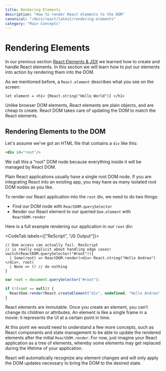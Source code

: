 ```yaml
---
title: Rendering Elements
description: "How to render React elements to the DOM"
canonical: "/docs/react/latest/rendering-elements"
category: "Main Concepts"
---
```


# Rendering Elements

<Intro>

In our previous section [React Elements & JSX](./elements-and-jsx) we learned how to create and handle React elements. In this section we will learn how to put our elements into action by rendering them into the DOM.

</Intro>

As we mentioned before, a `React.element` describes what you see on the screen:

```res
let element = <h1> {React.string("Hello World")} </h1>
```

Unlike browser DOM elements, React elements are plain objects, and are cheap to create. React DOM takes care of updating the DOM to match the React elements.

## Rendering Elements to the DOM

Let's assume we've got an HTML file that contains a `div` like this:

```html
<div id="root"/>
```

We call this a “root” DOM node because everything inside it will be managed by React DOM.

Plain React applications usually have a single root DOM node. If you are integrating React into an existing app, you may have as many isolated root DOM nodes as you like.

To render our React application into the `root` div, we need to do two things:
- Find our DOM node with `ReactDOM.querySelector`
- Render our React element to our queried `Dom.element` with `ReactDOM.render`

Here is a full example rendering our application in our `root` div:

<CodeTab labels={["ReScript", "JS Output"]}>

```res
// Dom access can actually fail. ResScript
// is really explicit about handling edge cases!
switch(ReactDOM.querySelector("#root")){
  | Some(root) => ReactDOM.render(<div> React.string("Hello Andrea") </div>, root)
  | None => () // do nothing
}
```
```js
var root = document.querySelector("#root");

if (!(root == null)) {
  ReactDom.render(React.createElement("div", undefined, "Hello Andrea"), root);
}
```

</CodeTab>

React elements are immutable. Once you create an element, you can’t change its children or attributes. An element is like a single frame in a movie: it represents the UI at a certain point in time.

At this point we would need to understand a few more concepts, such as React components and state management to be able to update the rendered elements after the initial `ReactDOM.render`. For now, just imagine your React application as a tree of elements, whereby some elements may get replaced during the lifetime of your application.

React will automatically recognize any element changes and will only apply the DOM updates necessary to bring the DOM to the desired state.
